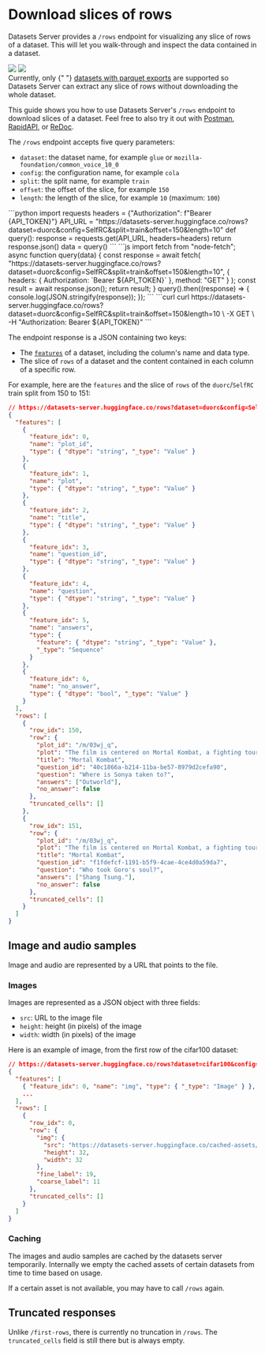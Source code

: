 # Download slices of rows

Datasets Server provides a `/rows` endpoint for visualizing any slice of rows of a dataset. This will let you walk-through and inspect the data contained in a dataset.

<div class="flex justify-center">
    <img style="margin-bottom: 0;" class="block dark:hidden" src="https://huggingface.co/datasets/huggingface/documentation-images/resolve/main/datasets-server/oasst1_light.png"/>
    <img style="margin-bottom: 0;" class="hidden dark:block" src="https://huggingface.co/datasets/huggingface/documentation-images/resolve/main/datasets-server/oasst1_dark.png"/>
</div>

<Tip warning={true}>
  Currently, only {" "}
  <a href="./parquet">datasets with parquet exports</a>
  are supported so Datasets Server can extract any slice of rows without downloading the
  whole dataset.
</Tip>

This guide shows you how to use Datasets Server's `/rows` endpoint to download slices of a dataset.
Feel free to also try it out with [Postman](https://www.postman.com/huggingface/workspace/hugging-face-apis/request/23242779-32d6a8be-b800-446a-8cee-f6b5ca1710df),
[RapidAPI](https://rapidapi.com/hugging-face-hugging-face-default/api/hugging-face-datasets-api),
or [ReDoc](https://redocly.github.io/redoc/?url=https://datasets-server.huggingface.co/openapi.json#operation/listFirstRows).

The `/rows` endpoint accepts five query parameters:

- `dataset`: the dataset name, for example `glue` or `mozilla-foundation/common_voice_10_0`
- `config`: the configuration name, for example `cola`
- `split`: the split name, for example `train`
- `offset`: the offset of the slice, for example `150`
- `length`: the length of the slice, for example `10` (maximum: `100`)

<inferencesnippet>
<python>
```python
import requests
headers = {"Authorization": f"Bearer {API_TOKEN}"}
API_URL = "https://datasets-server.huggingface.co/rows?dataset=duorc&config=SelfRC&split=train&offset=150&length=10"
def query():
    response = requests.get(API_URL, headers=headers)
    return response.json()
data = query()
```
</python>
<js>
```js
import fetch from "node-fetch";
async function query(data) {
    const response = await fetch(
        "https://datasets-server.huggingface.co/rows?dataset=duorc&config=SelfRC&split=train&offset=150&length=10",
        {
            headers: { Authorization: `Bearer ${API_TOKEN}` },
            method: "GET"
        }
    );
    const result = await response.json();
    return result;
}
query().then((response) => {
    console.log(JSON.stringify(response));
});
```
</js>
<curl>
```curl
curl https://datasets-server.huggingface.co/rows?dataset=duorc&config=SelfRC&split=train&offset=150&length=10 \
        -X GET \
        -H "Authorization: Bearer ${API_TOKEN}"
```
</curl>
</inferencesnippet>

The endpoint response is a JSON containing two keys:

- The [`features`](https://huggingface.co/docs/datasets/about_dataset_features) of a dataset, including the column's name and data type.
- The slice of `rows` of a dataset and the content contained in each column of a specific row.

For example, here are the `features` and the slice of `rows` of the `duorc`/`SelfRC` train split from 150 to 151:

```json
// https://datasets-server.huggingface.co/rows?dataset=duorc&config=SelfRC&split=train&offset=150&length=2
{
  "features": [
    {
      "feature_idx": 0,
      "name": "plot_id",
      "type": { "dtype": "string", "_type": "Value" }
    },
    {
      "feature_idx": 1,
      "name": "plot",
      "type": { "dtype": "string", "_type": "Value" }
    },
    {
      "feature_idx": 2,
      "name": "title",
      "type": { "dtype": "string", "_type": "Value" }
    },
    {
      "feature_idx": 3,
      "name": "question_id",
      "type": { "dtype": "string", "_type": "Value" }
    },
    {
      "feature_idx": 4,
      "name": "question",
      "type": { "dtype": "string", "_type": "Value" }
    },
    {
      "feature_idx": 5,
      "name": "answers",
      "type": {
        "feature": { "dtype": "string", "_type": "Value" },
        "_type": "Sequence"
      }
    },
    {
      "feature_idx": 6,
      "name": "no_answer",
      "type": { "dtype": "bool", "_type": "Value" }
    }
  ],
  "rows": [
    {
      "row_idx": 150,
      "row": {
        "plot_id": "/m/03wj_q",
        "plot": "The film is centered on Mortal Kombat, a fighting tournament between the representatives of the realms of Earth and Outworld conceived by the Elder Gods amid looming invasion of the Earth by Outworld. If the realm of Outworld wins Mortal Kombat ten consecutive times, its Emperor Shao Kahn will be able to invade and conquer the Earth realm.\nShaolin monk Liu Kang and his comrades, movie star Johnny Cage and military officer Sonya Blade were handpicked by Raiden, the god of thunder and defender of the Earth realm, to overcome their powerful adversaries in order to prevent Outworld from winning their tenth straight Mortal Kombat tournament. Each of the three has his or her own reason for competing: Liu seeks revenge against the tournament host Shang Tsung for killing his brother Chan; Sonya seeks revenge on an Australian crime lord Kano; and Cage, having been branded as a fake by the media, seeks to prove otherwise.\nAt Shang Tsung's island, Liu is attracted to Princess Kitana, Shao Kahn's adopted daughter. Aware that Kitana is a dangerous adversary because she is the rightful heir to Outworld and that she will attempt to ally herself with the Earth warriors, Tsung orders the creature Reptile to spy on her. Liu defeats his first opponent and Sonya gets her revenge on Kano by snapping his neck. Cage encounters and barely beats Scorpion. Liu engages in a brief duel with Kitana, who secretly offers him cryptic advice for his next battle. Liu's next opponent is Sub-Zero, whose defense seems untouched because of his freezing abilities, until Liu recalls Kitana's advice and uses it to kill Sub-Zero.\nPrince Goro enters the tournament and mercilessly crushes every opponent he faces. One of Cage's peers, Art Lean, is defeated by Goro as well and has his soul taken by Shang Tsung. Sonya worries that they may not win against Goro, but Raiden disagrees. He reveals their own fears and egos are preventing them from winning the tournament.\nDespite Sonya's warning, Cage comes to Tsung to request a fight with Goro. The sorcerer accepts on the condition that he be allowed to challenge any opponent of his choosing, anytime and anywhere he chooses. Raiden tries to intervene, but the conditions are agreed upon before he can do so. After Shang Tsung leaves, Raiden confronts Cage for what he has done in challenging Goro, but is impressed when Cage shows his awareness of the gravity of the tournament. Cage faces Goro and uses guile and the element of surprise to defeat the defending champion. Now desperate, Tsung takes Sonya hostage and takes her to Outworld, intending to fight her as his opponent. Knowing that his powers are ineffective there and that Sonya cannot defeat Tsung by herself, Raiden sends Liu and Cage into Outworld in order to rescue Sonya and challenge Tsung. In Outworld, Liu is attacked by Reptile, but eventually gains the upper hand and defeats him. Afterward, Kitana meets up with Cage and Liu, revealing to the pair the origins of both herself and Outworld. Kitana allies with them and helps them to infiltrate Tsung's castle.\nInside the castle tower, Shang Tsung challenges Sonya to fight him, claiming that her refusal to accept will result in the Earth realm forfeiting Mortal Kombat (this is, in fact, a lie on Shang's part). All seems lost for Earth realm until Kitana, Liu, and Cage appear. Kitana berates Tsung for his treachery to the Emperor as Sonya is set free. Tsung challenges Cage, but is counter-challenged by Liu. During the lengthy battle, Liu faces not only Tsung, but the souls that Tsung had forcibly taken in past tournaments. In a last-ditch attempt to take advantage, Tsung morphs into Chan. Seeing through the charade, Liu renews his determination and ultimately fires an energy bolt at the sorcerer, knocking him down and impaling him on a row of spikes. Tsung's death releases all of the captive souls, including Chan's. Before ascending to the afterlife, Chan tells Liu that he will remain with him in spirit until they are once again reunited, after Liu dies.\nThe warriors return to Earth realm, where a victory celebration is taking place at the Shaolin temple. The jubilation abruptly stops, however, when Shao Kahn's giant figure suddenly appears in the skies. When the Emperor declares that he has come for everyone's souls, the warriors take up fighting stances.",
        "title": "Mortal Kombat",
        "question_id": "40c1866a-b214-11ba-be57-8979d2cefa90",
        "question": "Where is Sonya taken to?",
        "answers": ["Outworld"],
        "no_answer": false
      },
      "truncated_cells": []
    },
    {
      "row_idx": 151,
      "row": {
        "plot_id": "/m/03wj_q",
        "plot": "The film is centered on Mortal Kombat, a fighting tournament between the representatives of the realms of Earth and Outworld conceived by the Elder Gods amid looming invasion of the Earth by Outworld. If the realm of Outworld wins Mortal Kombat ten consecutive times, its Emperor Shao Kahn will be able to invade and conquer the Earth realm.\nShaolin monk Liu Kang and his comrades, movie star Johnny Cage and military officer Sonya Blade were handpicked by Raiden, the god of thunder and defender of the Earth realm, to overcome their powerful adversaries in order to prevent Outworld from winning their tenth straight Mortal Kombat tournament. Each of the three has his or her own reason for competing: Liu seeks revenge against the tournament host Shang Tsung for killing his brother Chan; Sonya seeks revenge on an Australian crime lord Kano; and Cage, having been branded as a fake by the media, seeks to prove otherwise.\nAt Shang Tsung's island, Liu is attracted to Princess Kitana, Shao Kahn's adopted daughter. Aware that Kitana is a dangerous adversary because she is the rightful heir to Outworld and that she will attempt to ally herself with the Earth warriors, Tsung orders the creature Reptile to spy on her. Liu defeats his first opponent and Sonya gets her revenge on Kano by snapping his neck. Cage encounters and barely beats Scorpion. Liu engages in a brief duel with Kitana, who secretly offers him cryptic advice for his next battle. Liu's next opponent is Sub-Zero, whose defense seems untouched because of his freezing abilities, until Liu recalls Kitana's advice and uses it to kill Sub-Zero.\nPrince Goro enters the tournament and mercilessly crushes every opponent he faces. One of Cage's peers, Art Lean, is defeated by Goro as well and has his soul taken by Shang Tsung. Sonya worries that they may not win against Goro, but Raiden disagrees. He reveals their own fears and egos are preventing them from winning the tournament.\nDespite Sonya's warning, Cage comes to Tsung to request a fight with Goro. The sorcerer accepts on the condition that he be allowed to challenge any opponent of his choosing, anytime and anywhere he chooses. Raiden tries to intervene, but the conditions are agreed upon before he can do so. After Shang Tsung leaves, Raiden confronts Cage for what he has done in challenging Goro, but is impressed when Cage shows his awareness of the gravity of the tournament. Cage faces Goro and uses guile and the element of surprise to defeat the defending champion. Now desperate, Tsung takes Sonya hostage and takes her to Outworld, intending to fight her as his opponent. Knowing that his powers are ineffective there and that Sonya cannot defeat Tsung by herself, Raiden sends Liu and Cage into Outworld in order to rescue Sonya and challenge Tsung. In Outworld, Liu is attacked by Reptile, but eventually gains the upper hand and defeats him. Afterward, Kitana meets up with Cage and Liu, revealing to the pair the origins of both herself and Outworld. Kitana allies with them and helps them to infiltrate Tsung's castle.\nInside the castle tower, Shang Tsung challenges Sonya to fight him, claiming that her refusal to accept will result in the Earth realm forfeiting Mortal Kombat (this is, in fact, a lie on Shang's part). All seems lost for Earth realm until Kitana, Liu, and Cage appear. Kitana berates Tsung for his treachery to the Emperor as Sonya is set free. Tsung challenges Cage, but is counter-challenged by Liu. During the lengthy battle, Liu faces not only Tsung, but the souls that Tsung had forcibly taken in past tournaments. In a last-ditch attempt to take advantage, Tsung morphs into Chan. Seeing through the charade, Liu renews his determination and ultimately fires an energy bolt at the sorcerer, knocking him down and impaling him on a row of spikes. Tsung's death releases all of the captive souls, including Chan's. Before ascending to the afterlife, Chan tells Liu that he will remain with him in spirit until they are once again reunited, after Liu dies.\nThe warriors return to Earth realm, where a victory celebration is taking place at the Shaolin temple. The jubilation abruptly stops, however, when Shao Kahn's giant figure suddenly appears in the skies. When the Emperor declares that he has come for everyone's souls, the warriors take up fighting stances.",
        "title": "Mortal Kombat",
        "question_id": "f1fdefcf-1191-b5f9-4cae-4ce4d0a59da7",
        "question": "Who took Goro's soul?",
        "answers": ["Shang Tsung."],
        "no_answer": false
      },
      "truncated_cells": []
    }
  ]
}
```

## Image and audio samples

Image and audio are represented by a URL that points to the file.

### Images

Images are represented as a JSON object with three fields:

- `src`: URL to the image file
- `height`: height (in pixels) of the image
- `width`: width (in pixels) of the image

Here is an example of image, from the first row of the cifar100 dataset:

```json
// https://datasets-server.huggingface.co/rows?dataset=cifar100&config=cifar100&split=train&offset=0&length=1
{
  "features": [
    { "feature_idx": 0, "name": "img", "type": { "_type": "Image" } },
    ...
  ],
  "rows": [
    {
      "row_idx": 0,
      "row": {
        "img": {
          "src": "https://datasets-server.huggingface.co/cached-assets/cifar100/--/cifar100/train/0/img/image.jpg",
          "height": 32,
          "width": 32
        },
        "fine_label": 19,
        "coarse_label": 11
      },
      "truncated_cells": []
    }
  ]
}
```

### Caching

The images and audio samples are cached by the datasets server temporarily.
Internally we empty the cached assets of certain datasets from time to time based on usage.

If a certain asset is not available, you may have to call `/rows` again.


## Truncated responses

Unlike `/first-rows`, there is currently no truncation in `/rows`.
The `truncated_cells` field is still there but is always empty.
